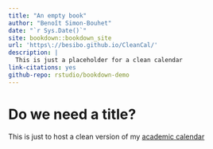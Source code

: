 ```yaml
--- 
title: "An empty book"
author: "Benoît Simon-Bouhet"
date: "`r Sys.Date()`"
site: bookdown::bookdown_site
url: 'https\://besibo.github.io/CleanCal/'
description: |
  This is just a placeholder for a clean calendar
link-citations: yes
github-repo: rstudio/bookdown-demo
---
```


# Do we need a title?

This is just to host a clean version of my [academic calendar](data/res.ics)
